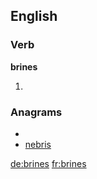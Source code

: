 ==English==

===Verb===
'''brines'''

# {{third-person singular of|[[brine]]}}

===Anagrams===
* {{alphagram|beinrs}}
* [[nebris#English|nebris]]

[[de:brines]]
[[fr:brines]]